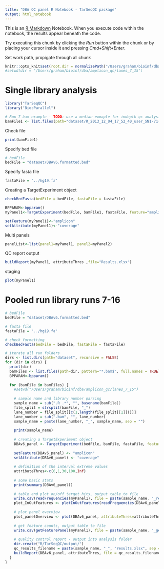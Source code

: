 ```yaml
---
title: "DBA QC panel R Notebook - TarSeqQC package"
output: html_notebook
---
```


This is an [R Markdown](http://rmarkdown.rstudio.com) Notebook. When you execute code within the notebook, the results appear beneath the code. 

Try executing this chunk by clicking the *Run* button within the chunk or by placing your cursor inside it and pressing *Cmd+Shift+Enter*. 

Set work path, propigate through all chunk
```r
knitr::opts_knit$set(root.dir = normalizePath("/Users/graham/bioinf/dba/amplicon_qc/lanes_7_15/"))
#setwd(dir = "/Users/graham/bioinf/dba/amplicon_qc/lanes_7_15")
```
# Single library analysis
```r
library("TarSeqQC")
library("BiocParallel")
```

```r
# Run 7 bam example - TODO: use a median exmaple for indepth qc analysis
bamFile1 <- list.files(path="dataset/R_2013_12_04_17_52_40_user_SN1-71-DBAv6_L07/", pattern="IonXpress_001.*.bam$", full.names = TRUE)
```
Check file
```r
print(bamFile1)
```
Specify bed file
```r
# bedFile
bedFile = "dataset/DBAv6.formatted.bed"
```
Specify fasta file
```r
fastaFile = "../hg19.fa"
```
Creating a TargetExperiment object
```r
checkBedFasta(bedFile = bedFile, fastaFile = fastaFile)
```

```r
BPPARAM<-bpparam()
myPanel1<-TargetExperiment(bedFile, bamFile1, fastaFile, feature="amplicon", attribute="coverage", BPPARAM=BPPARAM)

setFeature(myPanel1)<-"amplicon"
setAttribute(myPanel1)<-"coverage"

```
Multi panels
```r
panelList<-list(panel1=myPanel1, panel2=myPanel2)
```
QC report output
```r
buildReport(myPanel1, attributeThres ,file="Results.xlsx")
```

staging
```r
plot(myPanel1)

```
# Pooled run library runs 7-16

```r
# bedFile
bedFile = "dataset/DBAv6.formatted.bed"

# fasta file
fastaFile = "../hg19.fa"

# check formatting
checkBedFasta(bedFile = bedFile, fastaFile = fastaFile)

# iterate all run folders
dirs <- list.dirs(path="dataset", recursive = FALSE)
for (dir in dirs) {
  print(dir)
  bamFiles <- list.files(path=dir, pattern="*.bam$", full.names = TRUE)
  BPPARAM<-bpparam()
  
  for (bamFile in bamFiles) {
    #setwd("/Users/graham/bioinf/dba/amplicon_qc/lanes_7_15")
    
    # sample name and library number parsing
    sample_name = sub(".R_.*", "", basename(bamFile))
    file_split = strsplit(bamFile, "_")
    lane_number = file_split[[c(1,length(file_split[[1]]))]]
    lane_number = sub(".bam", "", lane_number)
    sample_name = paste(lane_number, "_", sample_name, sep = "")
    
    print(sample_name)
    
    # creating a TargetExperiment object
    DBAv6_panel <- TargetExperiment(bedFile, bamFile, fastaFile, feature="amplicon", attribute="coverage", BPPARAM=BPPARAM)
    
    setFeature(DBAv6_panel) <- "amplicon"
    setAttribute(DBAv6_panel) <- "coverage"
    
    # definition of the interval extreme values
    attributeThres<-c(0,1,30,100,Inf)
    
    # some basic stats
    print(summary(DBAv6_panel))
    
    # table and plot on/off target hits, output table to file
    write.csv(readFrequencies(myPanel1), file = paste(sample_name, "_readFrequencies.csv", sep = ""))
    plot_InOutFeatures <- plotInOutFeatures(readFrequencies(DBAv6_panel))
    
    # plot panel overview
    plot_panelOverview <- plot(DBAv6_panel, attributeThres=attributeThres, chrLabels =TRUE)
    
    # get feature counts, output table to file
    write.csv(getFeaturePanel(myPanel1), file = paste(sample_name, "_getFeaturePanel.csv", sep = ""))
    
    # quality control report - output into analysis folder
    dir.create("R/TarSeqQC/output/")
    qc_results_filename = paste(sample_name, "_", "results.xlsx", sep = "")
    buildReport(DBAv6_panel, attributeThres, file = qc_results_filename)
  }
}

```

